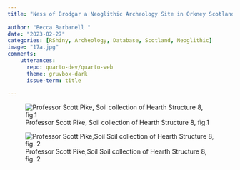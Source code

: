 ---
title: "Ness of Brodgar a Neoglithic Archeology Site in Orkney Scotland"
 
author: "Becca Barbanell "
date: "2023-02-27"
categories: [RShiny, Archeology, Database, Scotland, Neoglithic]
image: "17a.jpg"
comments: 
    utterances: 
      repo: quarto-dev/quarto-web
      theme: gruvbox-dark
      issue-term: title
      
---



![Professor Scott Pike, Soil collection of Hearth Structure 8, fig.1](17a.jpg)



![Professor Scott Pike,Soil Soil collection of Hearth Structure 8, fig. 2](19aa.jpg)

